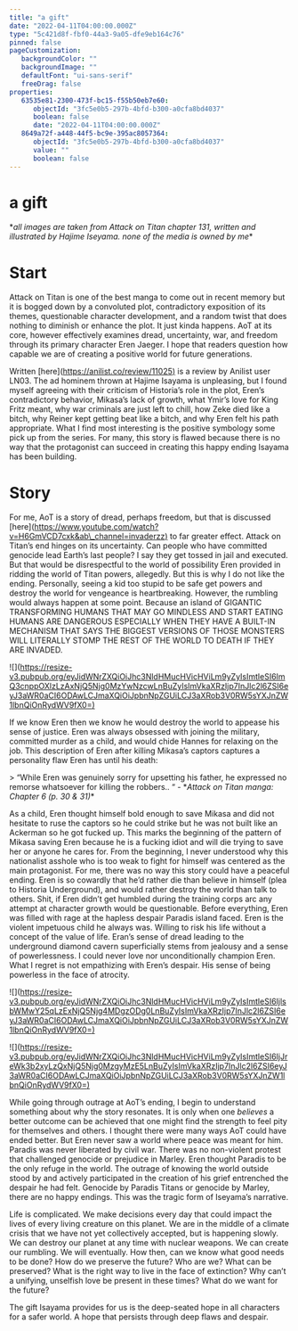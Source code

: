 ```yaml
---
title: "a gift"
date: "2022-04-11T04:00:00.000Z"
type: "5c421d8f-fbf0-44a3-9a05-dfe9eb164c76"
pinned: false
pageCustomization: 
   backgroundColor: ""
   backgroundImage: ""
   defaultFont: "ui-sans-serif"
   freeDrag: false
properties: 
   63535e81-2300-473f-bc15-f55b50eb7e60: 
      objectId: "3fc5e0b5-297b-4bfd-b300-a0cfa8bd4037"
      boolean: false
      date: "2022-04-11T04:00:00.000Z"
   8649a72f-a448-44f5-bc9e-395ac8057364: 
      objectId: "3fc5e0b5-297b-4bfd-b300-a0cfa8bd4037"
      value: ""
      boolean: false
---
```


# a gift

\*_all images are taken from Attack on Titan chapter 131, written and illustrated by Hajime Iseyama. none of the media is owned by me_\*

# Start

Attack on Titan is one of the best manga to come out in recent memory but it is bogged down by a convoluted plot, contradictory exposition of its themes, questionable character development, and a random twist that does nothing to diminish or enhance the plot. It just kinda happens. AoT at its core, however effectively examines dread, uncertainty, war, and freedom through its primary character Eren Jaeger. I hope that readers question how capable we are of creating a positive world for future generations.

Written \[here\]([https://anilist.co/review/11025)](https://anilist.co/review/11025\)) is a review by Anilist user LN03. The ad hominem thrown at Hajime Isayama is unpleasing, but I found myself agreeing with their criticism of Historia’s role in the plot, Eren’s contradictory behavior, Mikasa’s lack of growth, what Ymir’s love for King Fritz meant, why war criminals are just left to chill, how Zeke died like a bitch, why Reiner kept getting beat like a bitch, and why Eren felt his path appropriate. What I find most interesting is the positive symbology some pick up from the series. For many, this story is flawed because there is no way that the protagonist can succeed in creating this happy ending Isayama has been building.

# Story

For me, AoT is a story of dread, perhaps freedom, but that is discussed \[here\]([https://www.youtube.com/watch?v=H6GmVCD7cxk&ab\_channel=invaderzz)](https://www.youtube.com/watch?v=H6GmVCD7cxk&ab_channel=invaderzz\)) to far greater effect. Attack on Titan’s end hinges on its uncertainty. Can people who have committed genocide lead Earth’s last people? I say they get tossed in jail and executed. But that would be disrespectful to the world of possibility Eren provided in ridding the world of Titan powers, allegedly. But this is why I do not like the ending. Personally, seeing a kid too stupid to be safe get powers and destroy the world for vengeance is heartbreaking. However, the rumbling would always happen at some point. Because an island of GIGANTIC TRANSFORMING HUMANS THAT MAY GO MINDLESS AND START EATING HUMANS ARE DANGEROUS ESPECIALLY WHEN THEY HAVE A BUILT-IN MECHANISM THAT SAYS THE BIGGEST VERSIONS OF THOSE MONSTERS WILL LITERALLY STOMP THE REST OF THE WORLD TO DEATH IF THEY ARE INVADED.

!\[\]([https://resize-v3.pubpub.org/eyJidWNrZXQiOiJhc3NldHMucHVicHViLm9yZyIsImtleSI6ImQ3cnppOXlzLzAxNjQ5Njg0MzYwNzcwLnBuZyIsImVkaXRzIjp7InJlc2l6ZSI6eyJ3aWR0aCI6ODAwLCJmaXQiOiJpbnNpZGUiLCJ3aXRob3V0RW5sYXJnZW1lbnQiOnRydWV9fX0=)](https://resize-v3.pubpub.org/eyJidWNrZXQiOiJhc3NldHMucHVicHViLm9yZyIsImtleSI6ImQ3cnppOXlzLzAxNjQ5Njg0MzYwNzcwLnBuZyIsImVkaXRzIjp7InJlc2l6ZSI6eyJ3aWR0aCI6ODAwLCJmaXQiOiJpbnNpZGUiLCJ3aXRob3V0RW5sYXJnZW1lbnQiOnRydWV9fX0=\))

If we know Eren then we know he would destroy the world to appease his sense of justice. Eren was always obsessed with joining the military, committed murder as a child, and would chide Hannes for relaxing on the job. This description of Eren after killing Mikasa’s captors captures a personality flaw Eren has until his death:

\> “While Eren was genuinely sorry for upsetting his father, he expressed no remorse whatsoever for killing the robbers.. “ - \*_Attack on Titan manga: Chapter 6 (p. 30 & 31)_\*

As a child, Eren thought himself bold enough to save Mikasa and did not hesitate to ruse the captors so he could strike but he was not built like an Ackerman so he got fucked up. This marks the beginning of the pattern of Mikasa saving Eren because he is a fucking idiot and will die trying to save her or anyone he cares for. From the beginning, I never understood why this nationalist asshole who is too weak to fight for himself was centered as the main protagonist. For me, there was no way this story could have a peaceful ending. Eren is so cowardly that he’d rather die than believe in himself (plea to Historia Underground), and would rather destroy the world than talk to others. Shit, if Eren didn’t get humbled during the training corps arc any attempt at character growth would be questionable. Before everything, Eren was filled with rage at the hapless despair Paradis island faced. Eren is the violent impetuous child he always was. Willing to risk his life without a concept of the value of life. Eran’s sense of dread leading to the underground diamond cavern superficially stems from jealousy and a sense of powerlessness. I could never love nor unconditionally champion Eren. What I regret is not empathizing with Eren’s despair. His sense of being powerless in the face of atrocity.

!\[\]([https://resize-v3.pubpub.org/eyJidWNrZXQiOiJhc3NldHMucHVicHViLm9yZyIsImtleSI6IjlsbWMwY25qLzExNjQ5Njg4MDgzODg0LnBuZyIsImVkaXRzIjp7InJlc2l6ZSI6eyJ3aWR0aCI6ODAwLCJmaXQiOiJpbnNpZGUiLCJ3aXRob3V0RW5sYXJnZW1lbnQiOnRydWV9fX0=)](https://resize-v3.pubpub.org/eyJidWNrZXQiOiJhc3NldHMucHVicHViLm9yZyIsImtleSI6IjlsbWMwY25qLzExNjQ5Njg4MDgzODg0LnBuZyIsImVkaXRzIjp7InJlc2l6ZSI6eyJ3aWR0aCI6ODAwLCJmaXQiOiJpbnNpZGUiLCJ3aXRob3V0RW5sYXJnZW1lbnQiOnRydWV9fX0=\))

!\[\]([https://resize-v3.pubpub.org/eyJidWNrZXQiOiJhc3NldHMucHVicHViLm9yZyIsImtleSI6IjJreWk3b2xyLzQxNjQ5Njg0MzgyMzE5LnBuZyIsImVkaXRzIjp7InJlc2l6ZSI6eyJ3aWR0aCI6ODAwLCJmaXQiOiJpbnNpZGUiLCJ3aXRob3V0RW5sYXJnZW1lbnQiOnRydWV9fX0=)](https://resize-v3.pubpub.org/eyJidWNrZXQiOiJhc3NldHMucHVicHViLm9yZyIsImtleSI6IjJreWk3b2xyLzQxNjQ5Njg0MzgyMzE5LnBuZyIsImVkaXRzIjp7InJlc2l6ZSI6eyJ3aWR0aCI6ODAwLCJmaXQiOiJpbnNpZGUiLCJ3aXRob3V0RW5sYXJnZW1lbnQiOnRydWV9fX0=\))

While going through outrage at AoT’s ending, I begin to understand something about why the story resonates. It is only when one _believes_ a better outcome can be achieved that one might find the strength to feel pity for themselves and others. I thought there were many ways AoT could have ended better. But Eren never saw a world where peace was meant for him. Paradis was never liberated by civil war. There was no non-violent protest that challenged genocide or prejudice in Marley. Eren thought Paradis to be the only refuge in the world. The outrage of knowing the world outside stood by and actively participated in the creation of his grief entrenched the despair he had felt. Genocide by Paradis Titans or genocide by Marley, there are no happy endings. This was the tragic form of Iseyama’s narrative.

Life is complicated. We make decisions every day that could impact the lives of every living creature on this planet. We are in the middle of a climate crisis that we have not yet collectively accepted, but is happening slowly. We can destroy our planet at any time with nuclear weapons. We can create our rumbling. We will eventually. How then, can we know what good needs to be done? How do we preserve the future? Who are we? What can be preserved? What is the right way to live in the face of extinction? Why can’t a unifying, unselfish love be present in these times? What do we want for the future?

The gift Isayama provides for us is the deep-seated hope in all characters for a safer world. A hope that persists through deep flaws and despair.

